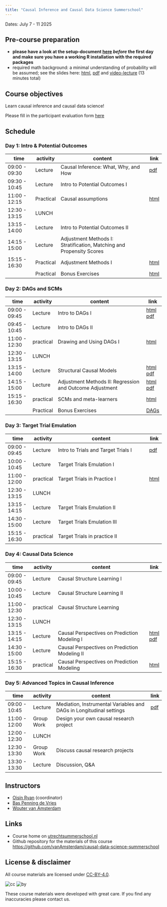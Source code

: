 ```yaml
---
title: "Causal Inference and Causal Data Science Summerschool"
---
```


Dates: July 7 - 11 2025

## Pre-course preparation 

- **please have a look at the setup-document [here](practicals/00_setup/setup.html) *before* the first day and make sure you have a working R installation with the required packages**
- required math background: a minimal understanding of probability will be assumed; see the slides here: [html](lectures/prep/math.html), [pdf](lectures/prep/math_handout.pdf)  and [video-lecture](https://www.youtube.com/playlist?list=PL7MfeCSIPad9gQt3igDSAgXo557E48Scc) (13 minutes total)

## Course objectives

Learn causal inference and causal data science!

Please fill in the participant evaluation form [here](https://forms.gle/k8aUfkYUi6iCSQ2f8)

## Schedule

### Day 1: Intro & Potential Outcomes

| time | activity   | content              | link |
|---------------|-----------|---------------------------------------------------|-|
| 09:00 - 09:30 | Lecture   | Causal Inference: What, Why, and How              |[pdf](lectures/day1-potentialoutcomes/lecture_day1.pdf) |
| 09:30 - 10:45 | Lecture   | Intro to Potential Outcomes I                     | |
| 11:00 - 12:15 | Practical | Causal assumptions                                |[html](practicals/11_poutcomes/day1_practical.html) |
| 12:30 - 13:15 | LUNCH     |                                                   | |
| 13:15 - 14:00 | Lecture   | Intro to Potential Outcomes II                    | |
| 14:15 - 15:00 | Lecture   | Adjustment Methods I: Stratification, Matching and Propensity Scores| |
| 15:15 - 16:30 | Practical | Adjustment Methods I                    |[html](practicals/11_poutcomes/day1_practical_partII.html) 
|  | Practical | Bonus Exercises                  |[html](practicals/11_poutcomes/day1_practical_partII_bonus.html)|

### Day 2: DAGs and SCMs

| time | activity   | content              | link | 
|---------------|-----------|----------------------------------------------------------|-|
| 09:00 - 09:45 | Lecture   | Intro to DAGs I                                          |[html](lectures/day2-scms/lec1.html) [pdf](lectures/day2-scms/lec1.pdf)|
| 09:45 - 10:45 | Lecture   | Intro to DAGs II                                         ||
| 11:00 - 12:30 | practical | Drawing and Using DAGs I                                 |[html](practicals/21_dags/dags.html)|
| 12:30 - 13:15 | LUNCH     |                                                          | |
| 13:15 - 14:00 | Lecture   | Structural Causal Models                                 |[html](lectures/day2-scms/lec3-scms.html) [pdf](lectures/day2-scms/lec3-scms.pdf)  |
| 14:15 - 15:00 | Lecture   | Adjustment Methods II: Regression and Outcome Adjustment |[html](lectures/day2-scms/lec4.html) [pdf](lectures/day2-scms/lec4.pdf) |
| 15:15 - 16:30 | practical | SCMs and meta-learners                                |[html](practicals/22_scms/index.html)|
| | Practical | Bonus Exercises | [DAGs](practicals/21_dags/dags_bonus.html) |

### Day 3: Target Trial Emulation


| time | activity   | content              | link | 
|---------------|-----------|----------------------------------------------------------|-|
| 09:00 - 09:45 | Lecture   | Intro to Trials and Target Trials I | [pdf](lectures/day3-tte/LectureDay3.pdf) |
| 10:00 - 10:45 | Lecture   | Target Trials Emulation I           | |
| 11:00 - 12:00 | practical | Target Trials in Practice I         |[html](practicals/31_tte/Practical.html) |
| 12:30 - 13:15 | LUNCH     |                                     | |
| 13:15 - 14:15 | Lecture   | Target Trials Emulation II          | |
| 14:30 - 15:00 | Lecture   | Target Trials Emulation III       | |
| 15:15 - 16:30 | practical | Target Trials in practice II        | |

### Day 4: Causal Data Science

| time | activity   | content              | link | 
|---------------|-----------|----------------------------------------------------------|-|
| 09:00 - 09:45 | Lecture   | Causal Structure Learning I |<!--[pdf](lectures/day4-datascience/Day4_p2.pdf) --> |
| 10:00 - 10:45 | Lecture   | Causal Structure Learning II                  | |
| 11:00 - 12:30 | practical | Causal Structure Learning                     |<!--[html](practicals/42_discovery/day4_p2.html) -->
| 12:30 - 13:15 | LUNCH     |                                               | |
| 13:15 - 14:15 | Lecture   | Causal Perspectives on Prediction Modeling I  |[html](lectures/day41-prediction/index.html) [pdf](lectures/day41-prediction/prediction.pdf)|
| 14:30 - 15:00 | Lecture   | Causal Perspectives on Prediction Modeling II | |
| 15:15 - 16:30 | practical | Causal Perspectives on Prediction Modeling    | [html](practicals/41_prediction/index.html)|

### Day 5: Advanced Topics in Causal Inference

| time | activity   | content              | link | 
|---------------|-----------|----------------------------------------------------------|-|
| 09:00 - 10:45 | Lecture  | Mediation, Instrumental Variables and DAGs in Longitudinal settings   | [pdf](lectures/day5/LectureDay5.pdf) |
| 11:00 - 12:00 | Group Work | Design your own causal research project| |
| 12:00 - 12:30 | LUNCH     |                                               | |
| 12:30 - 13:30 | Group Work  |Discuss causal research projects| |           
| 13:30 - 13:30 | Lecture  | Discussion, Q\&A| |   

## Instructors

- [Oisín Ryan](https://ryanoisin.github.io) (coordinator)
- [Bas Penning de Vries](https://research.umcutrecht.nl/researchers/bas-penning-de-vries)
- [Wouter van Amsterdam](https://vanamsterdam.github.io)

## Links

- Course home on [utrechtsummerschool.nl](https://utrechtsummerschool.nl/courses/healthcare/introduction-to-causal-inference-and-causal-data-science)
- Github repository for the materials of this course [https://github.com/vanAmsterdam/causal-data-science-summerschool](https://github.com/vanAmsterdam/causal-data-science-summerschool)

## License & disclaimer

All course materials are licensed under [CC-BY-4.0](https://creativecommons.org/licenses/by/4.0/).

![cc](https://mirrors.creativecommons.org/presskit/icons/cc.svg) ![by](https://mirrors.creativecommons.org/presskit/icons/by.svg)

These course materials were developed with great care. If you find any inaccuracies please contact us.
